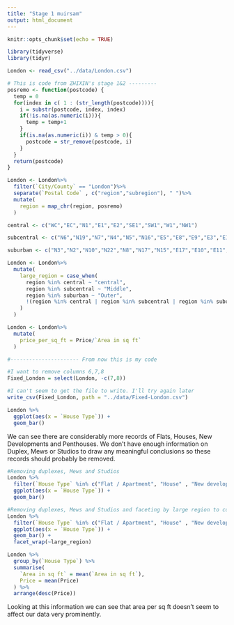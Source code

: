 ```yaml
---
title: "Stage 1 muirsam"
output: html_document
---
```


```r
knitr::opts_chunk$set(echo = TRUE)
```

```r
library(tidyverse)
library(tidyr)
```

```r
London <- read_csv("../data/London.csv")
```

```r
# This is code from ZHIXIN's stage 1&2 ---------
posremo <- function(postcode) {
  temp = 0
  for(index in c( 1 : (str_length(postcode)))){
    i = substr(postcode, index, index)
    if(!is.na(as.numeric(i))){
      temp = temp+1
    }
    if(is.na(as.numeric(i)) & temp > 0){
      postcode = str_remove(postcode, i)
    }
  }
  return(postcode)
}

London <- London%>%
  filter(`City/County` == "London")%>%
  separate(`Postal Code` , c("region","subregion"), " ")%>%
  mutate(
    region = map_chr(region, posremo)
  )

central <- c("WC","EC","N1","E1","E2","SE1","SW1","W1","NW1")

subcentral <- c("N6","N19","N7","N4","N5","N16","E5","E8","E9","E3","E14","SE16","SE8","SE14","SE4","SE17","SE15","SE5","SE11","SW4","SW8","SW9","SW11","SW3","SW10","SW5","SW7","W2","W8","W9","W11","NW3","NW5","NW6","NW8")

suburban <- c("N3","N2","N10","N22","N8","N17","N15","E17","E10","E11","E20","E15","E7","E12","E6","E13","E16","SE10","SE7","SE3","SE13","SE6","SE23","SE22","SE24","SE21","SE26","SE27","SW2","SW16","SW12","SW17","SW18","SW6","W6","W14","W12","W10","NW10","NW2","NW11")

London <- London%>%
  mutate(
    large_region = case_when(
      region %in% central ~ "central",
      region %in% subcentral ~ "Middle",
      region %in% suburban ~ "Outer",
      !(region %in% central | region %in% subcentral | region %in% suburban) ~ "Further Outer"
    )
  )

London <- London%>%
  mutate(
    price_per_sq_ft = Price/`Area in sq ft`
  )

#---------------------- From now this is my code

#I want to remove columns 6,7,8
Fixed_London = select(London, -c(7,8))

#I can't seem to get the file to write. I'll try again later
write_csv(Fixed_London, path = "../data/Fixed-London.csv")

```

```r
London %>%
  ggplot(aes(x = `House Type`)) +
  geom_bar() 
```
We can see there are considerably more records of Flats, Houses, New Developments and Penthouses. We don't have enough information on Duplex, Mews or Studios to draw any meaningful conclusions so these records should probably be removed.


```r
#Removing duplexes, Mews and Studios
London %>%
  filter(`House Type` %in% c("Flat / Apartment", "House" , "New development" , "Penthouse")) %>%
  ggplot(aes(x = `House Type`)) +
  geom_bar() 
```
```r
#Removing duplexes, Mews and Studios and faceting by large region to compare house types (trying to explain how in ZHIXINs plot the further outer region was more expensive then the outer region on average)
London %>%
  filter(`House Type` %in% c("Flat / Apartment", "House" , "New development" , "Penthouse")) %>%
  ggplot(aes(x = `House Type`)) +
  geom_bar() +
  facet_wrap(~large_region)
```

```r
London %>%
  group_by(`House Type`) %>%
  summarise(
    `Area in sq ft` = mean(`Area in sq ft`),
    Price = mean(Price)
  ) %>%
  arrange(desc(Price))
```
Looking at this information we can see that area per sq ft doesn't seem to affect our data very prominently.

